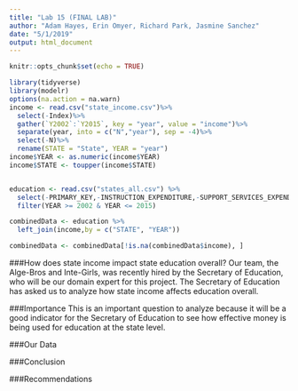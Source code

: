 ```yaml
---
title: "Lab 15 (FINAL LAB)"
author: "Adam Hayes, Erin Omyer, Richard Park, Jasmine Sanchez"
date: "5/1/2019"
output: html_document
---
```


```r
knitr::opts_chunk$set(echo = TRUE)
```

```r
library(tidyverse)
library(modelr)
options(na.action = na.warn)
income <- read.csv("state_income.csv")%>%
  select(-Index)%>%
  gather(`Y2002`:`Y2015`, key = "year", value = "income")%>%
  separate(year, into = c("N","year"), sep = -4)%>%
  select(-N)%>%
  rename(STATE = "State", YEAR = "year")
income$YEAR <- as.numeric(income$YEAR)
income$STATE <- toupper(income$STATE)


education <- read.csv("states_all.csv") %>%
  select(-PRIMARY_KEY,-INSTRUCTION_EXPENDITURE,-SUPPORT_SERVICES_EXPENDITURE,-CAPITAL_OUTLAY_EXPENDITURE,-OTHER_EXPENDITURE)%>%
  filter(YEAR >= 2002 & YEAR <= 2015) 

combinedData <- education %>%
  left_join(income,by = c("STATE", "YEAR"))

combinedData <- combinedData[!is.na(combinedData$income), ]
```

###How does state income impact state education overall?
Our team, the Alge-Bros and Inte-Girls, was recently hired by the Secretary of Education, who will be our domain expert for this project. The Secretary of Education has asked us to analyze how state income affects education overall. 


###Importance
This is an important question to analyze because it will be a good indicator for the Secretary of Education to see how effective money is being used for education at the state level.

###Our Data


###Conclusion


###Recommendations

```r

```

